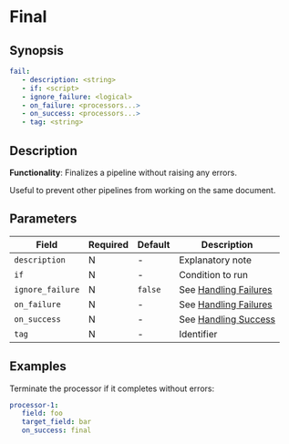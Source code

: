 # Final

## Synopsis

```yaml
fail:
   - description: <string>
   - if: <script>
   - ignore_failure: <logical>
   - on_failure: <processors...>
   - on_success: <processors...>
   - tag: <string>
```

## Description

**Functionality**: Finalizes a pipeline without raising any errors.

Useful to prevent other pipelines from working on the same document.

## Parameters

|Field|Required|Default|Description|
|---|---|---|---|
|`description`|N|-|Explanatory note|
|`if`|N|-|Condition to run|
|`ignore_failure`|N|`false`|See [Handling Failures](../handling-failures.mdx)|
|`on_failure`|N|-|See [Handling Failures](../handling-failures.mdx)|
|`on_success`|N|-|See [Handling Success](../handling-success.mdx)|
|`tag`|N|-|Identifier|

## Examples

Terminate the processor if it completes without errors:

```yaml
processor-1:
   field: foo
   target_field: bar
   on_success: final
```
